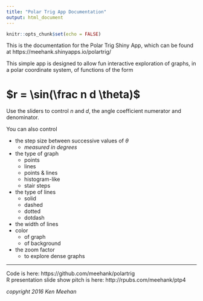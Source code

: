 ```yaml
---
title: "Polar Trig App Documentation"
output: html_document
---
```


```r
knitr::opts_chunk$set(echo = FALSE)
```


This is the documentation for the Polar Trig Shiny App, which can be found at https://meehank.shinyapps.io/polartrig/


This simple app is designed to allow fun interactive exploration of graphs, in a polar coordinate system, of functions of the form
  
# $r = \sin(\frac n d \theta)$ 

Use the sliders to control *n* and *d*, the angle coefficient numerator and denominator.

You can also control  

* the step size between successive values of $\theta$  
    + *measured in degrees*
* the type of graph  
    + points
    + lines
    + points & lines
    + histogram-like
    + stair steps
* the type of lines
    + solid  
    + dashed  
    + dotted  
    + dotdash  
* the width of lines  
* color  
    + of graph
    + of background
* the zoom factor
    + to explore dense graphs

***    

Code is here: https://github.com/meehank/polartrig  
R presentation slide show pitch is here: http://rpubs.com/meehank/ptp4

 
*copyright 2016 Ken Meehan*
